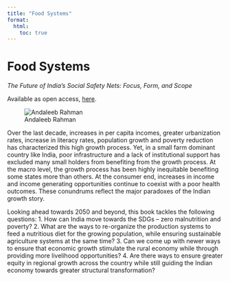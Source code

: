 ```yaml
---
title: "Food Systems"
format:
  html:
    toc: true
---
```


# Food Systems

*The Future of India's Social Safety Nets: Focus, Form, and Scope*

Available as open access, [here](https://www.google.com/url?q=https%3A%2F%2Flink.springer.com%2Fbook%2F10.1007%2F978-3-030-14409-8%23toc&sa=D).

::: profile-section
![Andaleeb Rahman](book1.png){.profile-photo}
:::

Over the last decade, increases in per capita incomes, greater urbanization rates, increase in literacy rates, population growth and poverty reduction has characterized this high growth process. Yet, in a small farm dominant country like India, poor infrastructure and a lack of institutional support has excluded many small holders from benefiting from the growth process. At the macro level, the growth process has been highly inequitable benefiting some states more than others. At the consumer end, increases in income and income generating opportunities continue to coexist with a poor health outcomes. These conundrums reflect the major paradoxes of the Indian growth story.

Looking ahead towards 2050 and beyond, this book tackles the following questions: 1. How can India move towards the SDGs -- zero malnutrition and poverty? 2. What are the ways to re-organize the production systems to feed a nutritious diet for the growing population, while ensuring sustainable agriculture systems at the same time? 3. Can we come up with newer ways to ensure that economic growth stimulate the rural economy while through providing more livelihood opportunities? 4. Are there ways to ensure greater equity in regional growth across the country while still guiding the Indian economy towards greater structural transformation?
